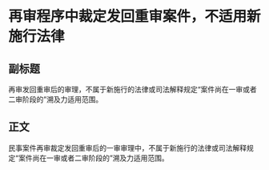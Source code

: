 # 再审程序中裁定发回重审案件，不适用新施行法律
## 副标题
再审发回重审后的审理，不属于新施行的法律或司法解释规定“案件尚在一审或者二审阶段的”溯及力适用范围。
## 正文
民事案件再审裁定发回重审后的一审审理中，不属于新施行的法律或司法解释规定“案件尚在一审或者二审阶段的”溯及力适用范围。